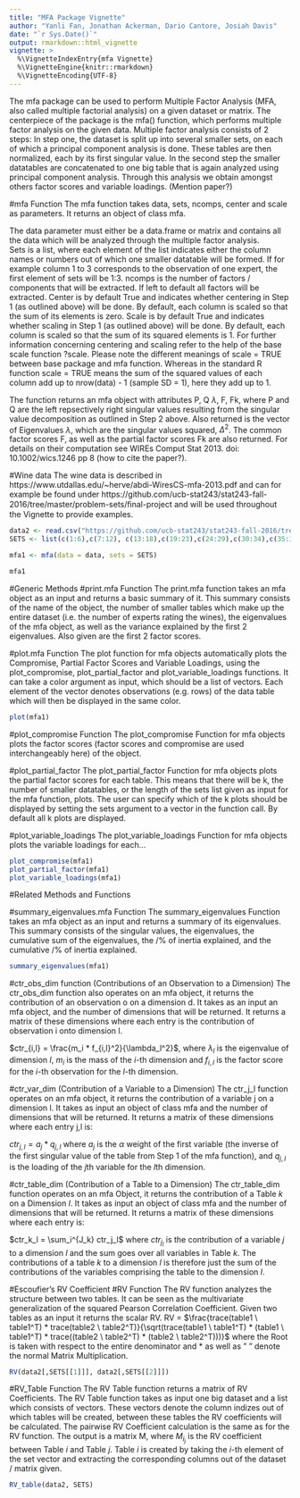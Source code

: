 ---
title: "MFA Package Vignette"
author: "Yanli Fan, Jonathan Ackerman, Dario Cantore, Josiah Davis"
date: "`r Sys.Date()`"
output: rmarkdown::html_vignette
vignette: >
  %\VignetteIndexEntry{mfa Vignette}
  %\VignetteEngine{knitr::rmarkdown}
  %\VignetteEncoding{UTF-8}
---
The mfa package can be used to perform Multiple Factor Analysis (MFA, also called multiple factorial analysis) on a given dataset or matrix. The centerpiece of the package is the mfa() function, which performs multiple factor analysis on the given data. 
Multiple factor analysis consists of 2 steps: In step one, the dataset is split up into several smaller sets, on each of which a principal component analysis is done. These tables are then normalized, each by its first singular value. In the second step the smaller datatables are concatenated to one big table that is again analyzed using principal component analysis. Through this analysis we obtain amongst others factor scores and variable loadings. (Mention paper?)

#mfa Function
The mfa function takes data, sets, ncomps, center and scale as parameters. It returns an object of class mfa.

The data parameter must either be a data.frame or matrix and contains all the data which will be analyzed through the multiple factor analysis.  
Sets is a list, where each element of the list indicates either the column names or numbers out of which one smaller datatable will be formed. If for example column 1 to 3 corresponds to the observation of one expert, the first element of sets will be 1:3. 
ncomps is the number of factors / components that will be extracted. If left to default all factors will be extracted.
Center is by default True and indicates whether centering in Step 1 (as outlined above) will be done. By default, each column is scaled so that the sum of its elements is zero.
Scale is by default True and indicates whether scaling in Step 1 (as outlined above) will  be done. By default, each column is scaled so that the sum of its squared elements is 1.
For further information concerning centering and scaling refer to the help of the base scale function ?scale. Please note the different meanings of scale = TRUE between base package and mfa function. Whereas in the standard R function scale = TRUE means the sum of the squared values of each column add up to nrow(data) - 1 (sample SD = 1), here they add up to 1.

The function returns an mfa object with attributes P, Q $\lambda$, F, Fk, where P and Q are the left repsectively right singular values resulting from the singular value decomposition as outlined in Step 2 above. Also returned is the vector of Eigenvalues $\lambda$, which are the singular values squared, $\Delta^2$. The common factor scores F, as well as the partial factor scores Fk are also returned. For details on their computation see WIREs Comput Stat 2013. doi: 10.1002/wics.1246 pp 8 (how to cite the paper?).

#Wine data
The wine data is described in https://www.utdallas.edu/~herve/abdi-WiresCS-mfa-2013.pdf and can for example be found under https://github.com/ucb-stat243/stat243-fall-2016/tree/master/problem-sets/ﬁnal-project and will be used throughout the Vignette to provide examples.



```{r}
data2 <- read.csv("https://github.com/ucb-stat243/stat243-fall-2016/tree/master/problem-sets/ﬁnal-project/wines.csv")
SETS <- list(c(1:6),c(7:12), c(13:18),c(19:23),c(24:29),c(30:34),c(35:38),c(39:44),c(45:49),c(50:53))

mfa1 <- mfa(data = data, sets = SETS)

mfa1

```




#Generic Methods
#print.mfa Function
The print.mfa function takes an mfa object as an input and returns a basic summary of it. This summary consists of the name of the object, the number of smaller tables which make up the entire dataset (i.e. the number of experts rating the wines), the eigenvalues of the mfa object, as well as the variance explained by the first 2 eigenvalues. Also given are the first 2 factor scores.


#plot.mfa Function
The plot function for mfa objects automatically plots the Compromise, Partial Factor Scores and Variable Loadings, using the plot_compromise, plot_partial_factor and plot_variable_loadings functions. It can take a color argument as input, which should be a list of vectors. Each element of the vector denotes observations (e.g. rows) of the data table which will then be displayed in the same color.

```{r}
plot(mfa1)
```


#plot_compromise Function
The plot_compromise Function for mfa objects plots the factor scores (factor scores and compromise are used interchangeably here) of the object.

#plot_partial_factor
The plot_partial_factor Function for mfa objects plots the partial factor scores for each table. This means that there will be k, the number of smaller datatables, or the length of the sets list given as input for the mfa function, plots. The user can specify which of the k plots should be displayed by setting the sets argument to a vector in the function call. By default all k plots are displayed.

#plot_variable_loadings
The plot_variable_loadings Function for mfa objects plots the variable loadings for each...
```{r}
plot_compromise(mfa1)
plot_partial_factor(mfa1)
plot_variable_loadings(mfa1)

```




#Related Methods and Functions

#summary_eigenvalues.mfa Function
The summary_eigenvalues Function takes an mfa object as an input and returns a summary of its eigenvalues. This summary consists of the singular values, the eigenvalues, the cumulative sum of the eigenvalues, the /% of inertia explained, and the cumulative /% of inertia explained. 
```{r}
summary_eigenvalues(mfa1)
```


#ctr_obs_dim function (Contributions of an Observation to a Dimension)
The ctr_obs_dim function also operates on an mfa object, it returns the contribution of an observation o on a dimension d. It takes as an input an mfa object, and the number of dimensions that will be returned. It returns a matrix of these dimensions where each entry is the contribution of observation i onto dimension l.

$ctr_{i,l} = \frac{m_i * f_{i,l}^2}{\lambda_l^2}$, where $\lambda_l$ is the eigenvalue of dimension $l$, $m_i$ is the mass of the $i$-th dimension and $f_{i,l}$ is the factor score for the $i$-th observation for the $l$-th dimension.

#ctr_var_dim (Contribution of a Variable to a Dimension)
The ctr_j_l function operates on an mfa object, it returns the contribution of a variable j on a dimension l.  It takes as input an object of class mfa and the number of dimensions that will be returned. It returns a matrix of these dimensions where each entry j,l is:

$ctr_{j,l} = a_j * q_{j,l}$ where $a_j$ is the $\alpha$ weight of the first variable (the inverse of the first singular value of the table from Step 1 of the mfa function), and $q_{j,l}$ is the loading of the $j$th variable for the $l$th dimension.


#ctr_table_dim (Contribution of a Table to a Dimension)
The ctr_table_dim function operates on an mfa Object, it returns the contribution of a Table $k$ on a Dimension $l$. It takes as input an object of class mfa and the number of dimensions that will be returned. It returns a matrix of these dimensions where each entry is: 

$ctr_k_l = \sum_i^{J_k} ctr_j_l$ where $ctr_j_l$ is the contribution of a variable $j$ to a dimension $l$ and the sum goes over all variables in Table $k$. The contributions of a table $k$ to a dimension $l$ is therefore just the sum of the contributions of the variables comprising the table to the dimension $l$.

#Escoufier's RV Coefficient
#RV Function
The RV function analyzes the structure between two tables. It can be seen as the multivariate generalization of the squared Pearson Correlation Coefficient.
Given two tables as an input it returns the scalar RV.
RV = $\frac{trace(table1 \ table1^T) * trace(table2 \ table2^T)}{\sqrt(trace(table1 \ table1^T) * (table1 \ table1^T) * trace((table2 \ table2^T) * (table2 \ table2^T)))}$ where the Root is taken with respect to the entire denominator and $*$ as well as " " denote the normal Matrix Multiplication.

```{r}
RV(data2[,SETS[[1]]], data2[,SETS[[2]]])
```


#RV_Table Function
The RV Table function returns a matrix of RV Coefficients. 
The RV Table function takes as input one big dataset and a list which consists of vectors. These vectors denote the column indizes out of which tables will be created, between these tables the RV coefficients will be calculated. The pairwise RV Coefficient calculation is the same as for the RV function. The output is a matrix M, where $M_i_j$ is the RV coefficient between Table $i$ and Table $j$. Table $i$ is created by taking the $i$-th element of the set vector and extracting the corresponding columns out of the dataset / matrix given.

```{r}
RV_table(data2, SETS)
```




